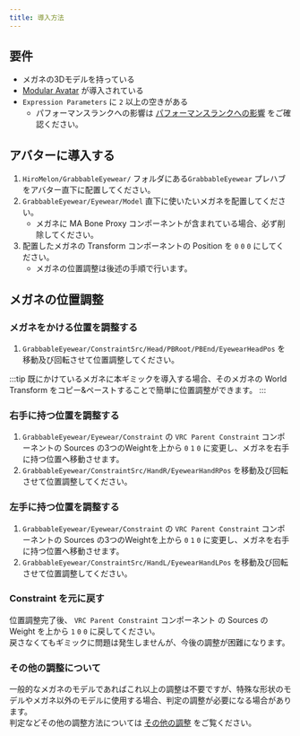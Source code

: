 ```yaml
---
title: 導入方法
---
```



## 要件

- メガネの3Dモデルを持っている
- [Modular Avatar](https://modular-avatar.nadena.dev) が導入されている
- `Expression Parameters` に `2` 以上の空きがある
    - パフォーマンスランクへの影響は [パフォーマンスランクへの影響](../references/performance-rank/) をご確認ください。

## アバターに導入する

1. `HiroMelon/GrabbableEyewear/` フォルダにある`GrabbableEyewear` プレハブをアバター直下に配置してください。
2. `GrabbableEyewear/Eyewear/Model` 直下に使いたいメガネを配置してください。
    - メガネに MA Bone Proxy コンポーネントが含まれている場合、必ず削除してください。
3. 配置したメガネの Transform コンポーネントの Position を `0` `0` `0` にしてください。
    - メガネの位置調整は後述の手順で行います。

## メガネの位置調整

### メガネをかける位置を調整する

1. `GrabbableEyewear/ConstraintSrc/Head/PBRoot/PBEnd/EyewearHeadPos` を移動及び回転させて位置調整してください。

:::tip
既にかけているメガネに本ギミックを導入する場合、そのメガネの World Transform をコピー&ペーストすることで簡単に位置調整ができます。
:::

### 右手に持つ位置を調整する

1. `GrabbableEyewear/Eyewear/Constraint` の `VRC Parent Constraint` コンポーネントの Sources の3つのWeightを上から `0` `1` `0` に変更し、メガネを右手に持つ位置へ移動させます。
2. `GrabbableEyewear/ConstraintSrc/HandR/EyewearHandRPos` を移動及び回転させて位置調整してください。

### 左手に持つ位置を調整する

1. `GrabbableEyewear/Eyewear/Constraint` の `VRC Parent Constraint` コンポーネントの Sources の3つのWeightを上から `0` `1` `0` に変更し、メガネを右手に持つ位置へ移動させます。
2. `GrabbableEyewear/ConstraintSrc/HandL/EyewearHandLPos` を移動及び回転させて位置調整してください。

### Constraint を元に戻す

位置調整完了後、 `VRC Parent Constraint` コンポーネント の Sources の Weight を上から `1` `0` `0` に戻してください。  
戻さなくてもギミックに問題は発生しませんが、今後の調整が困難になります。

### その他の調整について

一般的なメガネのモデルであればこれ以上の調整は不要ですが、特殊な形状のモデルやメガネ以外のモデルに使用する場合、判定の調整が必要になる場合があります。  
判定などその他の調整方法については [その他の調整](../references/adjustment/) をご覧ください。
